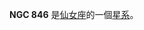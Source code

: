 {{NGCInfoBox|NGCID=NGC 846|發現者=讓·瑪璉·愛德華·史提芬|發現日期=1876年11月22日|其他編號=NGC 847, UGC 1688,MCG 7-5-24|曆元=J2000.0|赤經=2時12分12.1秒
|赤緯=44°34'5"|星座=仙女座|星體=星系|星等=12.3|表面亮度=13.4|藍等=13.1}}

'''NGC 846''' 是[[仙女座|仙女座]]的一個[[星系|星系]]。

{{NGCReference|846}}
{{Catalogs|NGC=846}}
{{Galaxy-stub}}